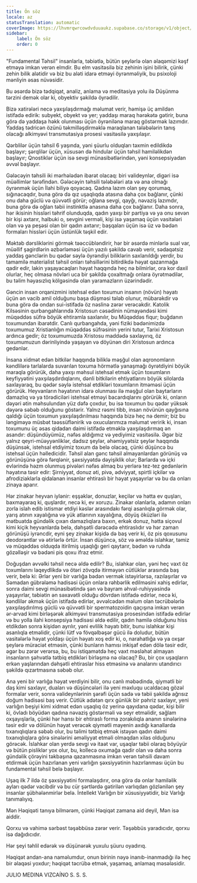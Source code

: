 ```yaml
---
title: Ön söz
locale: az
statusTranslation: automatic
coverImage: https://lhvmrqwrcowdvduuaukz.supabase.co/storage/v1/object/public/strapi-uploads/small_cover-educacion-fundamental.webp-2d51a7828a2b1309555be27f7e2a61a0.webp
sidebar:
    label: Ön söz
    order: 0
---
```

"Fundamental Təhsil" insanlarla, təbiətlə, bütün şeylərlə olan əlaqəmizi kəşf etməyə imkan verən elmdir. Bu elm vasitəsilə biz zehinin işini bilirik, çünki zehin bilik alətidir və biz bu aləti idarə etməyi öyrənməliyik, bu psixoloji mənliyin əsas nüvəsidir.

Bu əsərdə bizə tədqiqat, analiz, anlama və meditasiya yolu ilə Düşünmə tərzini demək olar ki, obyektiv şəkildə öyrədilir.

Bizə xatirələri necə yaxşılaşdırmağı məlumat verir, həmişə üç amildən istifadə edirik: subyekt, obyekt və yer; yaddaşı maraq hərəkətə gətirir, buna görə də yaddaşa həkk olunması üçün öyrənilənə maraq göstərmək lazımdır. Yaddaş tədricən özünü təkmilləşdirməklə maraqlanan tələbələrin tanış olacağı alkimyəvi transmutasiya prosesi vasitəsilə yaxşılaşır.

Qərblilər üçün təhsil 6 yaşında, yəni şüurlu olduqları təxmin edildikdə başlayır; şərqlilər üçün, xüsusən də hindular üçün təhsil hamiləlikdən başlayır; Qnostiklər üçün isə sevgi münasibətlərindən, yəni konsepsiyadan əvvəl başlayır.

Gələcəyin təhsili iki mərhələdən ibarət olacaq: biri valideynlər, digəri isə müəllimlər tərəfindən. Gələcəyin təhsili tələbələri ata və ana olmağı öyrənmək üçün İlahi biliyə qoyacaq. Qadına lazım olan şey qorumaq, sığınacaqdır, buna görə də qız uşaqlıqda atasına daha çox bağlanır, çünki onu daha güclü və qüvvətli görür; oğlana sevgi, qayğı, nəvaziş lazımdır, buna görə də oğlan təbii instinktlə anasına daha çox bağlanır. Daha sonra, hər ikisinin hissləri təhrif olunduqda, qadın yaxşı bir partiya və ya onu sevən bir kişi axtarır, halbuki o, sevgini verməli, kişi isə yaşamaq üçün vasitələri olan və ya peşəsi olan bir qadın axtarır; başqaları üçün isə üz və bədən formaları hissləri üçün üstünlük təşkil edir.

Məktəb dərsliklərini görmək təəccübləndirir, hər bir əsərdə minlərlə sual var, müəllif şagirdlərin əzbərləməsi üçün yazılı şəkildə cavab verir, sədaqətsiz yaddaş gənclərin bu qədər səylə öyrəndiyi biliklərin saxlanıldığı yerdir, bu tamamilə materialist təhsil onları təhsillərini bitirdikdə həyat qazanmağa qadir edir, lakin yaşayacaqları həyat haqqında heç nə bilmirlər, ora kor daxil olurlar, heç olmasa növləri uca bir şəkildə çoxaltmağı onlara öyrətmədilər, bu təlim həyasızlıq kölgəsində olan yaramazların üzərindədir.

Gəncin insan orqanizmini istehsal edən toxumun insanın (növün) həyatı üçün ən vacib amil olduğunu başa düşməsi tələb olunur, mübarəkdir və buna görə də ondan sui-istifadə öz nəslinə zərər verəcəkdir. Katolik Kilsəsinin qurbangahlarında Xristosun cəsədinin nümayəndəsi kimi müqəddəs süfrə böyük ehtiramla saxlanılır, bu Müqəddəs fiqur; buğdanın toxumundan ibarətdir. Canlı qurbangahda, yəni fiziki bədənimizdə toxumumuz Xristianlığın müqəddəs süfrəsinin yerini tutur, Tarixi Xristosun ardınca gedir; öz toxumumuzda Xristosu maddədə saxlayırıq, öz toxumumuzun dərinliyində yaşayan və döyünən diri Xristosun ardınca gedənlər.

İnsana xidmət edən bitkilər haqqında biliklə məşğul olan aqronomların kəndlilərə tarlalarda suvarılan toxuma hörmətlə yanaşmağı öyrətdiyini böyük maraqla görürük, daha yaxşı məhsul istehsal etmək üçün toxumların keyfiyyətini yaxşılaşdırdıqlarını, dənli bitkilərin ehtiyatlarını böyük silolarda saxlayaraq, bu qədər səylə istehsal etdikləri toxumların itməməsi üçün görürük. Heyvanların həyatının idarə olunması ilə məşğul olan baytarların damazlıq və ya törədiciləri istehsal etməyi bacardıqlarını görürük ki, onların dəyəri ətin məhsulundan yüz dəfə çoxdur, bu isə toxumun bu qədər yüksək dəyərə səbəb olduğunu göstərir. Yalnız rəsmi tibb, insan növünün qayğısına qaldığı üçün toxumun yaxşılaşdırılması haqqında bizə heç nə demir; biz bu ləngiməyə müsbət təəssüflənirik və oxucularımıza məlumat veririk ki, insan toxumunu üç əsas qidadan daimi istifadə etməklə yaxşılaşdırmaq ən asandır: düşündüyümüz, nəfəs aldığımız və yediyimiz vasitəsilə. Əgər biz yalnız qeyri-müəyyənliklər, dadsız şeylər, əhəmiyyətsiz şeylər haqqında düşünsək, istehsal etdiyimiz toxum da belə olacaq, çünki düşüncə bu istehsal üçün həlledicidir. Təhsil alan gənc təhsil almayanlardan görünüş və görünüşünə görə fərqlənir, şəxsiyyətdə dəyişiklik olur; Barlarda və içki evlərində həzm olunmuş pivələri nəfəs almaq bu yerlərə tez-tez gedənlərin həyatına təsir edir: Şirniyyat, donuz əti, pivə, ədviyyat, spirtli içkilər və afrodiziaklarla qidalanan insanlar ehtiraslı bir həyat yaşayırlar və bu da onları zinaya aparır.

Hər zinakar heyvan iylənir: eşşəklər, donuzlar, keçilər və hətta ev quşları, baxmayaraq ki, quşlardır, necə ki, ev xoruzu. Zinakar olanlarla, adamın onları zorla islah edib istismar etdiyi kəslər arasındakı fərqi asanlıqla görmək olar, yarış atının xayalığına və yük atlarının xayalığına, döyüş öküzləri ilə mətbuatda gündəlik çıxan damazlıqlara baxın, erkək donuz, hətta siçovul kimi kiçik heyvanlarda belə, dəhşətli dərəcədə ehtiraslıdır və hər zaman görünüşü iyrəncdir, eyni şey zinakar kişidə də baş verir ki, öz pis qoxusunu deodorantlar və ətirlərlə örtür. İnsan düşüncə, söz və əməldə islahkar, təmiz və müqəddəs olduqda itirilmiş uşaqlığı geri qaytarır, bədən və ruhda gözəlləşir və bədəni pis qoxu ifraz etmir.

Doğuşdan əvvəlki təhsil necə əldə edilir? Bu, islahkar olan, yəni heç vaxt öz toxumlarını laqeydlikdə və ötəri zövqdə itirməyən cütlüklər arasında baş verir, belə ki: Ərlər yeni bir varlığa bədən vermək istəyirlərsə, razılaşırlar və Səmadan gübrələmə hadisəsi üçün onlara rəhbərlik edilməsini xahiş edirlər, sonra daimi sevgi münasibətində şən və bayram əhval-ruhiyyəsində yaşayırlar, təbiətin ən səxavətli olduğu dövrdən istifadə edirlər, necə ki, kəndlilər əkmək üçün istifadə edirlər, əvvəlcədən məlum olan təcrübələrlə yaxşılaşdırılmış güclü və qüvvətli bir spermatozoidin qaçışına imkan verən ər-arvad kimi birləşərək alkimyəvi transmutasiya prosesindən istifadə edirlər və bu yolla ilahi konsepsiya hadisəsi əldə edilir, qadın hamilə olduğunu hiss etdikdən sonra kişidən ayrılır, yəni evlilik həyatı bitir, bunu islahkar kişi asanlıqla etməlidir, çünki lütf və fövqəlbəşər gücü ilə doludur, bütün vasitələrlə həyat yoldaşı üçün həyatı xoş edir ki, o, narahatlığa və ya oxşar şeylərə müraciət etməsin, çünki bunların hamısı inkişaf edən dölə təsir edir, əgər bu zərər verərsə, bu, bu istiqamətdə heç vaxt məsləhət almayan insanların şəhvətlə tətbiq etdikləri birləşmə nə olacaq? Bu, bir çox uşaqların erkən yaşlarından dəhşətli ehtiraslar hiss etməsinə və analarını utandırıcı şəkildə qızartmasına səbəb olur.

Ana yeni bir varlığa həyat verdiyini bilir, onu canlı məbədində, qiymətli bir daş kimi saxlayır, duaları və düşüncələri ilə yeni məxluqu ucaldacaq gözəl formalar verir, sonra valideynlərinin şərəfi üçün sadə və təbii şəkildə ağrısız doğum hadisəsi baş verir. Cütlük adətən qırx günlük bir pəhriz saxlayır, yeni varlığın beşiyi kimi xidmət edən uşaqlıq öz yerinə qayıdana qədər, kişi bilir ki, övladı böyüdən qadına nəvaziş göstərməli və seyr etməlidir, sağlam oxşayışlarla, çünki hər hansı bir ehtiraslı forma zorakılıqla ananın sinələrinə təsir edir və dölünün həyat verəcək qiymətli mayenin axdığı kanallarda tıxanıqlıqlara səbəb olur, bu təlimi tətbiq etmək istəyən qadın daimi tıxanıqlıqlara görə sinələrini əməliyyat etməli olmaqdan xilas olduğunu görəcək. İslahkar olan yerdə sevgi və itaət var, uşaqlar təbii olaraq böyüyür və bütün pisliklər yox olur, bu, kollecə oxumağa qadir olan və daha sonra gündəlik çörəyini təkbaşına qazanmasına imkan verən təhsili davam etdirmək üçün hazırlanan yeni varlığın şəxsiyyətinin hazırlanması üçün bu fundamental təhsil belə başlayır.

Uşaq ilk 7 ildə öz şəxsiyyətini formalaşdırır, ona görə də onlar hamiləlik ayları qədər vacibdir və bu cür şərtlərdə gətirilən varlıqdan gözlənilən şey insanlar şübhələnmirlər belə. İntellekt Varlığın bir xüsusiyyətidir, biz Varlığı tanımalıyıq.

Mən Həqiqəti tanıya bilmərəm, çünki Həqiqət zamana aid deyil, Mən isə aiddir.

Qorxu və vahimə sərbəst təşəbbüsə zərər verir. Təşəbbüs yaradıcıdır, qorxu isə dağıdıcıdır.

Hər şeyi təhlil edərək və düşünərək yuxulu şüuru oyadırıq.

Həqiqət andan-ana naməlumdur, onun birinin nəyə inanıb-inanmadığı ilə heç bir əlaqəsi yoxdur; həqiqət təcrübə etmək, yaşamaq, anlamaq məsələsidir.

JULIO MEDINA VIZCAÍNO
S. S. S.

